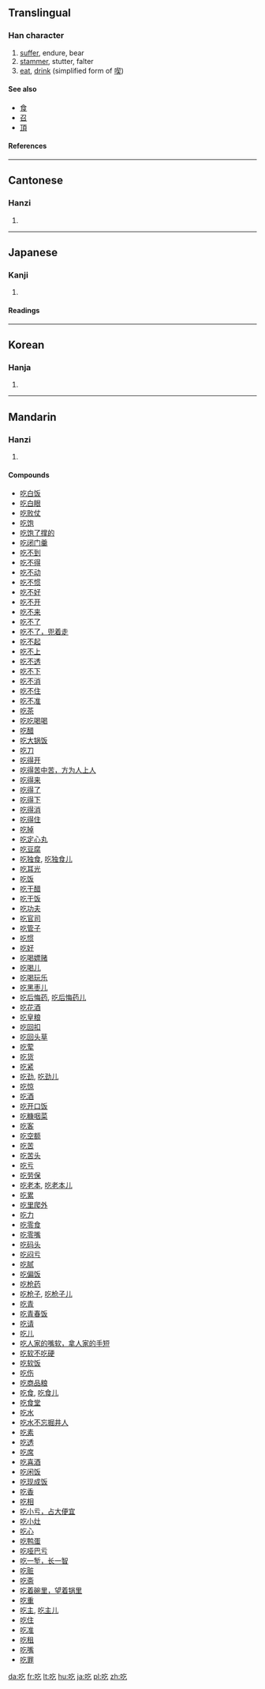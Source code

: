 {{see|喫}}

==Translingual==

===Han character===
{{Han char|rn=30|rad=口|as=03|sn=6|four=6801<sub>7</sub>|canj=口人弓 (RON)}}

# [[suffer]], endure, bear
# [[stammer]], stutter, falter
# [[eat]], [[drink]] (simplified form of [[喫]])

====See also====
*[[食]]
*[[召]]
*[[頂]]

====References====
{{Han ref|kx=0174.170|dkj=03280|dj=0387.100|hdz=10579.050|uh=5403|ud=21507|bh=A659|bd=42585}}

----

==Cantonese==
===Hanzi===
{{yue-hanzi|jyut=|y=hek3}}
# {{defn|Cantonese}}
----
==Japanese==
===Kanji===
{{ja-kanji|grade=|rs=口03}}
# {{defn|Japanese}} 
====Readings====
{{ja-readings|on=[[きつ]] (kitsu), [[こち]] (kochi)|kun=[[どもる]] (domoru)}}
----
==Korean==
===Hanja===
{{ko-hanja|hangeul=흘|rv=heul|mr=hŭl}}
# {{defn|Korean}}
----
==Mandarin==
===Hanzi===
{{cmn-hanzi|pin=[[chī]] ([[chi1]])|wg=ch'ih<sup>1</sup>}}
# {{defn|Mandarin}}

====Compounds====
*[[吃白饭]]
*[[吃白眼]]
*[[吃败仗]]
*[[吃饱]]
*[[吃饱了撑的]]
*[[吃闭门羹]]
*[[吃不到]]
*[[吃不得]]
*[[吃不动]]
*[[吃不惯]]
*[[吃不好]]
*[[吃不开]]
*[[吃不来]]
*[[吃不了]]
*[[吃不了，兜着走]]
*[[吃不起]]
*[[吃不上]]
*[[吃不透]]
*[[吃不下]]
*[[吃不消]]
*[[吃不住]]
*[[吃不准]]
*[[吃茶]]
*[[吃吃喝喝]]
*[[吃醋]]
*[[吃大锅饭]]
*[[吃刀]]
*[[吃得开]]
*[[吃得苦中苦，方为人上人]]
*[[吃得来]]
*[[吃得了]]
*[[吃得下]]
*[[吃得消]]
*[[吃得住]]
*[[吃掉]]
*[[吃定心丸]]
*[[吃豆腐]]
*[[吃独食]], [[吃独食儿]]
*[[吃耳光]]
*[[吃饭]]
*[[吃干醋]]
*[[吃干饭]]
*[[吃功夫]]
*[[吃官司]]
*[[吃管子]]
*[[吃惯]]
*[[吃好]]
*[[吃喝嫖赌]]
*[[吃喝儿]]
*[[吃喝玩乐]]
*[[吃黑枣儿]]
*[[吃后悔药]], [[吃后悔药儿]]
*[[吃花酒]]
*[[吃皇粮]]
*[[吃回扣]]
*[[吃回头草]]
*[[吃荤]]
*[[吃货]]
*[[吃紧]]
*[[吃劲]], [[吃劲儿]]
*[[吃惊]]
*[[吃酒]]
*[[吃开口饭]]
*[[吃糠咽菜]]
*[[吃客]]
*[[吃空额]]
*[[吃苦]]
*[[吃苦头]]
*[[吃亏]]
*[[吃劳保]]
*[[吃老本]], [[吃老本儿]]
*[[吃累]]
*[[吃里爬外]]
*[[吃力]]
*[[吃零食]]
*[[吃零嘴]]
*[[吃码头]]
*[[吃闷亏]]
*[[吃腻]]
*[[吃偏饭]]
*[[吃枪药]]
*[[吃枪子]], [[吃枪子儿]]
*[[吃青]]
*[[吃青春饭]]
*[[吃请]]
*[[吃儿]]
*[[吃人家的嘴软，拿人家的手短]]
*[[吃软不吃硬]]
*[[吃软饭]]
*[[吃伤]]
*[[吃商品粮]]
*[[吃食]], [[吃食儿]]
*[[吃食堂]]
*[[吃水]]
*[[吃水不忘掘井人]]
*[[吃素]]
*[[吃透]]
*[[吃席]]
*[[吃喜酒]]
*[[吃闲饭]]
*[[吃现成饭]]
*[[吃香]]
*[[吃相]]
*[[吃小亏，占大便宜]]
*[[吃小灶]]
*[[吃心]]
*[[吃鸭蛋]]
*[[吃哑巴亏]]
*[[吃一堑，长一智]]
*[[吃赃]]
*[[吃斋]]
*[[吃着碗里，望着锅里]]
*[[吃重]]
*[[吃主]], [[吃主儿]]
*[[吃住]]
*[[吃准]]
*[[吃租]]
*[[吃嘴]]
*[[吃罪]]

[[da:吃]]
[[fr:吃]]
[[lt:吃]]
[[hu:吃]]
[[ja:吃]]
[[pl:吃]]
[[zh:吃]]